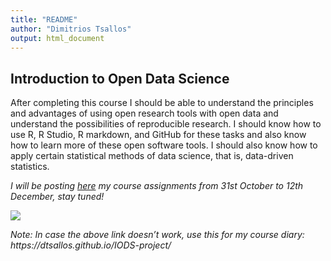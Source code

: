 ```yaml
---
title: "README"
author: "Dimitrios Tsallos"
output: html_document
---
```


## Introduction to Open Data Science

After completing this course I should be able to understand the principles and advantages of using open research tools with open data and understand the possibilities of reproducible research. I should know how to use R, R Studio, R markdown, and GitHub for these tasks and also know how to learn more of these open software tools. I should also know how to apply certain statistical methods of data science, that is, data-driven statistics.


*I will be posting [here](https://dtsallos.github.io/IODS-project/) my course assignments from 31st October to 12th December, stay tuned!*



![](/humour.jpg)




*Note: In case the above link doesn't work, use this for my course diary: https://dtsallos.github.io/IODS-project/*
